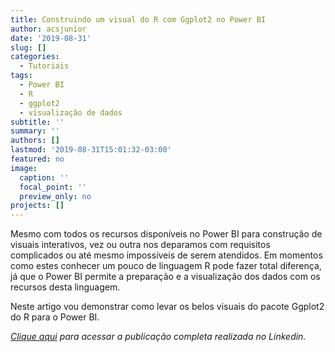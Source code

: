 ```yaml
---
title: Construindo um visual do R com Ggplot2 no Power BI
author: acsjunior
date: '2019-08-31'
slug: []
categories:
  - Tutoriais
tags:
  - Power BI
  - R
  - ggplot2
  - visualização de dados
subtitle: ''
summary: ''
authors: []
lastmod: '2019-08-31T15:01:32-03:00'
featured: no
image:
  caption: ''
  focal_point: ''
  preview_only: no
projects: []
---
```


Mesmo com todos os recursos disponíveis no Power BI para construção de visuais interativos, vez ou outra nos deparamos com requisitos complicados ou até mesmo impossíveis de serem atendidos. Em momentos como estes conhecer um pouco de linguagem R pode fazer total diferença, já que o Power BI permite a preparação e a visualização dos dados com os recursos desta linguagem.

Neste artigo vou demonstrar como levar os belos visuais do pacote Ggplot2 do R para o Power BI.

*[Clique aqui](https://www.linkedin.com/pulse/construindo-um-visual-do-r-com-ggplot2-power-bi-da-silva-júnior/) para acessar a publicação completa realizada no Linkedin.*
